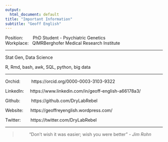 ```yaml
---
output:
  html_document: default
title: "Important Information"
subtitle: "Geoff English"
---
```


Position:&nbsp;&nbsp;&nbsp;&nbsp;&nbsp;&nbsp;&nbsp;   PhD Student - Psychiatric Genetics  
Workplace:&nbsp;&nbsp;                          QIMRBerghofer Medical Research Institute  

---

Stat Gen, Data Science

R, Rmd, bash, awk, SQL, python, big data

---

Orchid:&nbsp;&nbsp;&nbsp;&nbsp;&nbsp;&nbsp;&nbsp;&nbsp;  https://orcid.org/0000-0003-3103-9322  

LinkedIn:&nbsp;&nbsp;&nbsp;&nbsp;   https://www.linkedin.com/in/geoff-english-a66178a3/  

Github:&nbsp;&nbsp;&nbsp;&nbsp;&nbsp;&nbsp;&nbsp;&nbsp;  https://github.com/DryLabRebel  

Website:&nbsp;&nbsp;&nbsp;&nbsp;&nbsp;   https://geoffreyenglish.wordpress.com/  

Twitter:&nbsp;&nbsp;&nbsp;&nbsp;&nbsp;&nbsp;&nbsp; https://twitter.com/DryLabRebel  

---

<blockquote style="text-align: center;">"Don't wish it was easier; wish you were better" - *Jim Rohn*</blockquote> 

